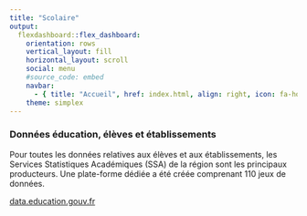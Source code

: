 ```yaml
---
title: "Scolaire"
output: 
  flexdashboard::flex_dashboard:
    orientation: rows
    vertical_layout: fill
    horizontal_layout: scroll
    social: menu
    #source_code: embed
    navbar:
      - { title: "Accueil", href: index.html, align: right, icon: fa-home }
    theme: simplex
---
```


### Données éducation, élèves et établissements

Pour toutes les données relatives aux élèves et aux établissements, les Services Statistiques Académiques (SSA) de la région sont les principaux producteurs. Une plate-forme dédiée a été créée comprenant 110 jeux de données.

[data.education.gouv.fr](https://data.education.gouv.fr/explore/?sort=modified){target="\"_blank"}
